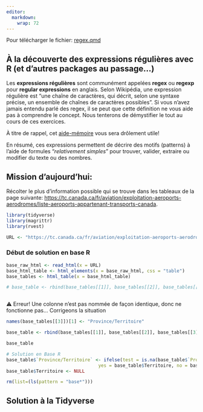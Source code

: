 ```yaml
---
editor: 
  markdown: 
    wrap: 72
---
```


::: callout-important
Pour télécharger le fichier: [regex.qmd](/assets/fichier/_regex.qmd)
:::

## À la découverte des expressions régulières avec R (et d'autres packages au passage...)

Les **expressions régulières** sont communément appelées **regex** ou
**regexp** pour **regular expressions** en anglais. Selon Wikipédia, une
expression régulière est "une chaîne de caractères, qui décrit, selon
une syntaxe précise, un ensemble de chaînes de caractères possibles". Si
vous n'avez jamais entendu parlé des regex, il se peut que cette
définition ne vous aide pas à comprendre le concept. Nous tenterons de
démystifier le tout au cours de ces exercices.

À titre de rappel, cet
[aide-mémoire](https://raw.githubusercontent.com/rstudio/cheatsheets/main/translations/french/regex_fr.pdf)
vous sera drôlement utile!

En résumé, ces expressions permettent de décrire des motifs (patterns) à
l'aide de formules "*relativement simples*" pour trouver, valider,
extraire ou modifier du texte ou des nombres.

## Mission d'aujourd'hui:

Récolter le plus d'information possible qui se trouve dans les tableaux
de la page suivante:
<https://tc.canada.ca/fr/aviation/exploitation-aeroports-aerodromes/liste-aeroports-appartenant-transports-canada>.

```r
library(tidyverse)
library(magrittr)
library(rvest)

```

```r
URL <- "https://tc.canada.ca/fr/aviation/exploitation-aeroports-aerodromes/liste-aeroports-appartenant-transports-canada"
```

### Début de solution en base R

```r
base_raw_html <- read_html(x = URL)
base_html_table <- html_elements(x = base_raw_html, css = "table")
base_tables <- html_table(x = base_html_table)

# base_table <- rbind(base_tables[[1]], base_tables[[2]], base_tables[[3]])



```

⚠️ Erreur! Une colonne n'est pas nommée de façon identique, donc ne
fonctionne pas... Corrigeons la situation

```r

names(base_tables[[3]])[1] <- "Province/Territoire"

base_table <- rbind(base_tables[[1]], base_tables[[2]], base_tables[[3]])

base_table

# Solution en Base R
base_table$`Province/Territoire` <- ifelse(test = is.na(base_table$`Province/Territoire`),
                                  yes = base_table$Territoire, no = base_table$`Province/Territoire`)
base_table$Territoire <- NULL

rm(list=(ls(pattern = "base*")))
```

## Solution à la Tidyverse

```r

```
